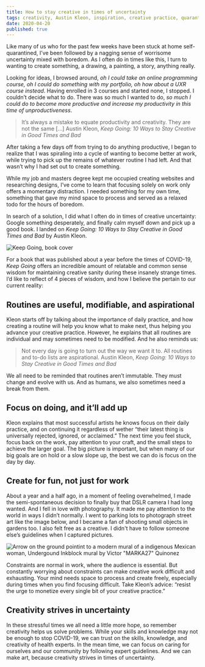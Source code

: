 ```yaml
---
title: How to stay creative in times of uncertainty
tags: creativity, Austin Kleon, inspiration, creative practice, quarantine
date: 2020-04-20
published: true
---
```

Like many of us who for the past few weeks have been stuck at home self-quarantined, I’ve been followed by a nagging sense of worrisome uncertainty mixed with boredom.  As I often do in times like this, I turn to wanting to create something, a drawing, a painting, a story, anything really.

Looking for ideas, I browsed around, <i>oh I could take an online programming course, oh I could do something with my portfolio, oh how about a UXR course instead</i>. Having enrolled in 3 courses and started none, I stopped. I couldn’t decide what to do. There was so much I wanted to do, <i>so much I could do to become more productive and increase my productivity in this time of unproductiveness</i>. 

> It’s always a mistake to equate productivity and creativity. They are not the same […]
><span>Austin Kleon, <i>Keep Going: 10 Ways to Stay Creative in Good Times and Bad</i></span>

After taking a few days off from trying to do anything productive, I began to realize that I was spiraling into a cycle of wanting to become better at work, while trying to pick up the remains of whatever routine I had left.  And that wasn’t why I had set out to create something. 

While my job and masters degree kept me occupied creating websites and researching designs, I’ve come to learn that focusing solely on work only offers a momentary distraction. I needed something for my own time, something that gave my mind space to process and served as a relaxed todo for the hours of boredom.

In search of a solution, I did what I often do in times of creative uncertainty: Google something desperately, and finally  calm myself down and pick up a good book. I landed on <i>Keep Going: 10 Ways to Stay Creative in Good Times and Bad</i> by Austin Kleon. 

![Keep Going, book cover](../images/blog/book-cover-keep-going.jpg)

For a book that was published about a year before the times of COVID-19,  <i>Keep Going</i> offers an incredible amount of relatable and common sense wisdom for maintaining creative sanity during these insanely strange times. I’d like to reflect of 4 pieces of wisdom, and how I believe the pertain to our current reality: 

## Routines are useful, modifiable, and aspirational
Kleon starts off by talking about the importance of daily practice, and how creating a routine will help you know what to make next, thus helping you advance your creative practice. However, he explains that all routines are individual and may sometimes need to be modified. And he also reminds us:

> Not every day is going to turn out the way we want it to. All routines and to-do lists are aspirational.
><span>Austin Kleon, <i>Keep Going: 10 Ways to Stay Creative in Good Times and Bad</i></span>

We all need to be reminded that routines aren’t immutable. They must change and evolve with us. And as humans, we also sometimes need a break from them.

## Focus on doing, and it’ll add up
Kleon explains that most successful artists he knows focus on their daily practice, and on continuing it regardless of wether “their latest thing is universally rejected, ignored, or acclaimed.” The next time you feel stuck, focus back on the work, pay attention to your craft, and the small steps to achieve the larger goal. The big picture is important, but when many of our big goals are on hold or a slow slope up, the best we can do is focus on the day by day.

## Create for fun, not just for work
About a year and a half ago, in a moment of feeling overwhelmed, I made the semi-spontaneous decision to finally buy that DSLR camera I had long wanted. And I fell in love with photography. It made me pay attention to the world in ways I didn’t normally. I went to parking lots to photograph street art like the image below, and I became a fan of shooting small objects in gardens too. I also felt free as a creative. I didn't have to follow someone else’s guidelines when I captured pictures.  

![Arrow on the ground pointint to a modern mural of a indigenous Mexican woman, Undergound Inkblock mural by Victor "MARKA27" Quinonez](../images/blog/underground-mural.jpg)

Constraints are normal in work, where the audience is essential. But constantly worrying about constraints can make creative work difficult and exhausting.  Your mind needs space to process and create freely, especially during times when you find focusing difficult.
Take Kleon’s advice: “resist the urge to monetize every single bit of your creative practice.”

## Creativity strives in uncertainty
In these stressful times we all need a little more hope, so remember creativity helps us solve problems. While your skills and knowledge may not be enough to stop COVID-19, we can trust on the skills, knowledge, and creativity of health experts. In the mean time, we can focus on caring for ourselves and our community by following expert guidelines. And we can make art, because creativity strives in times of uncertainty.